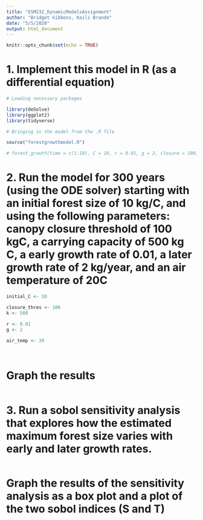 ```yaml
---
title: "ESM232_DynamicModelsAssignment"
author: "Bridget Gibbons, Kaili Brande"
date: "5/5/2020"
output: html_document
---
```


```r
knitr::opts_chunk$set(echo = TRUE)
```

# 1. Implement this model in R (as a differential equation)

```r
# Loading necessary packages

library(deSolve)
library(ggplot2)
library(tidyverse)

# Bringing in the model from the .R file

source("forestgrowthmodel.R")

# forest_growth(time = c(1:10), C = 10, r = 0.01, g = 2, closure = 100, K = 500, temp = 20)


```

# 2. Run the model for 300 years (using the ODE solver) starting with an initial forest size of 10 kg/C, and using the following parameters: canopy closure threshold of 100 kgC, a carrying capacity of 500 kg C, a early growth rate of 0.01, a later growth rate of 2 kg/year, and an air temperature of 20C

```r

initial_C <- 10

closure_thres <- 100
k <- 500

r <- 0.01
g <- 2

air_temp <- 20




```

# Graph the results

```r



```

# 3. Run a sobol sensitivity analysis that explores how the estimated maximum forest size varies with early and later growth rates. 

```r



```


# Graph the results of the sensitivity analysis as a box plot and a plot of the two sobol indices (S and T)

```r



```

